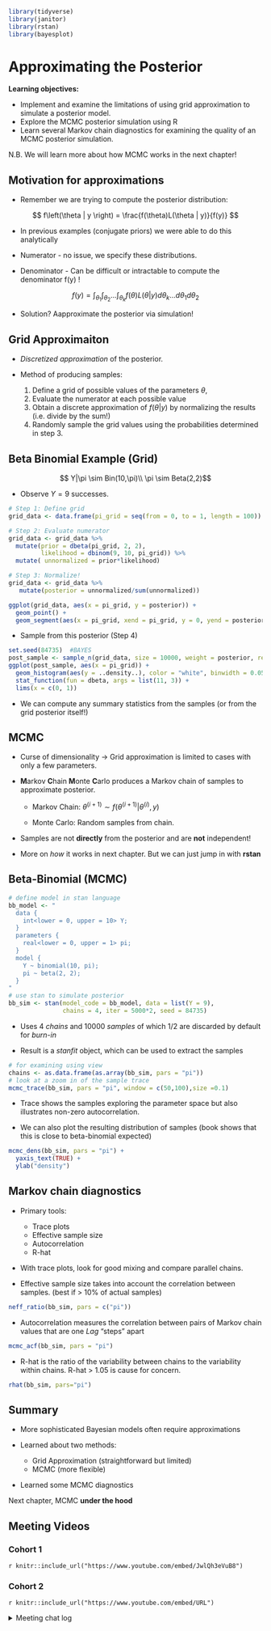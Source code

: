 
```r
library(tidyverse)
library(janitor)
library(rstan)
library(bayesplot)
```


# Approximating the Posterior

**Learning objectives:**

* Implement and examine the limitations of using grid approximation to simulate a posterior model.
* Explore the MCMC posterior simulation using R
* Learn several Markov chain diagnostics for examining the quality of an MCMC posterior simulation.

N.B. We will learn more about how MCMC works in the next chapter!

## Motivation for approximations

- Remember we are trying to compute the posterior distribution:

$$ f\left(\theta | y \right) = \frac{f(\theta)L(\theta | y)}{f(y)} $$

- In previous examples (conjugate priors) we were able to do this analytically 

- Numerator - no issue, we specify these distributions.

- Denominator -  Can be difficult or intractable to compute the denominator f(y) !

$$ f(y) = \int_{\theta_1}\int_{\theta_2} ... \int_{\theta_k}f(\theta)L(\theta | y) d\theta_k ... d\theta_1 d\theta_2 $$

- Solution?  Aapproximate the posterior via simulation!


## Grid Approximaiton

- *Discretized approximation* of the posterior. 

- Method of producing samples:

    1. Define a grid of possible values of the parameters $\theta$,
    2. Evaluate the numerator at each possible value  
    3. Obtain a discrete approximation of $f(\theta|y)$ by normalizing the results (i.e. divide by the sum!)
    4. Randomly sample the grid values using the probabilities determined in step 3.
    
## Beta Binomial Example (Grid)

$$ Y|\pi \sim Bin(10,\pi)\\
     \pi \sim Beta(2,2)$$

- Observe $Y=9$ successes.

```r
# Step 1: Define grid
grid_data <- data.frame(pi_grid = seq(from = 0, to = 1, length = 100))

# Step 2: Evaluate numerator
grid_data <- grid_data %>% 
  mutate(prior = dbeta(pi_grid, 2, 2),
         likelihood = dbinom(9, 10, pi_grid)) %>%
  mutate( unnormalized = prior*likelihood)

# Step 3: Normalize! 
grid_data <- grid_data %>% 
   mutate(posterior = unnormalized/sum(unnormalized))

ggplot(grid_data, aes(x = pi_grid, y = posterior)) + 
  geom_point() + 
  geom_segment(aes(x = pi_grid, xend = pi_grid, y = 0, yend = posterior))
```

- Sample from this posterior (Step 4)

```r
set.seed(84735)  #BAYES
post_sample <- sample_n(grid_data, size = 10000, weight = posterior, replace = TRUE)
ggplot(post_sample, aes(x = pi_grid)) + 
  geom_histogram(aes(y = ..density..), color = "white", binwidth = 0.05) + 
  stat_function(fun = dbeta, args = list(11, 3)) + 
  lims(x = c(0, 1))
```

- We can compute any summary statistics from the samples (or from the grid posterior itself!)

 
## MCMC

- Curse of dimensionality -> Grid approximation is limited to cases with only a few parameters.

- **M**arkov **C**hain **M**onte **C**arlo  produces a Markov chain of samples to approximate posterior.

   - Markov Chain: $\theta^{(i+1)} \sim f(\theta^{(i+1)} | \theta^{(i)}, y)$
   
   - Monte Carlo: Random samples from chain.


- Samples are not **directly** from the posterior and are **not** independent!

- More on *how* it works in next chapter. But we can just jump in with **rstan**

## Beta-Binomial (MCMC)

```r
# define model in stan language
bb_model <- "
  data {
    int<lower = 0, upper = 10> Y;
  }
  parameters {
    real<lower = 0, upper = 1> pi;
  }
  model {
    Y ~ binomial(10, pi);
    pi ~ beta(2, 2);
  }
"
# use stan to simulate posterior
bb_sim <- stan(model_code = bb_model, data = list(Y = 9), 
               chains = 4, iter = 5000*2, seed = 84735)
```

- Uses 4 *chains* and 10000 *samples* of which 1/2 are discarded by default for *burn-in*

- Result is a *stanfit* object, which can be used to extract the samples

```r
# for examining using view
chains <- as.data.frame(as.array(bb_sim, pars = "pi"))
# look at a zoom in of the sample trace
mcmc_trace(bb_sim, pars = "pi", window = c(50,100),size =0.1)
```

- Trace shows the samples exploring the parameter space but also illustrates non-zero autocorrelation.

- We can also plot the resulting distribution of samples (book shows that this is close to beta-binomial expected)

```r
mcmc_dens(bb_sim, pars = "pi") + 
  yaxis_text(TRUE) + 
  ylab("density")
```  


## Markov chain diagnostics

- Primary tools:
   - Trace plots
   - Effective sample size
   - Autocorrelation
   - R-hat
- With trace plots, look for good mixing and compare parallel chains.

- Effective sample size takes into account the correlation between samples. (best if > 10% of actual samples)

```r
neff_ratio(bb_sim, pars = c("pi"))
```

- Autocorrelation measures the correlation between pairs of Markov chain values that are one *Lag* “steps” apart 

```r
mcmc_acf(bb_sim, pars = "pi")
```

- R-hat is the ratio of the variability between chains to the variability within chains. R-hat > 1.05 is cause for concern.

```r
rhat(bb_sim, pars="pi")
```

## Summary

- More sophisticated Bayesian models often require approximations

- Learned about two methods:
    - Grid Approximation (straightforward but limited)
    - MCMC (more flexible)
    
- Learned some MCMC diagnostics
 
Next chapter, MCMC **under the hood**

## Meeting Videos

### Cohort 1

`r knitr::include_url("https://www.youtube.com/embed/JwlQh3eVuB8")`

### Cohort 2

`r knitr::include_url("https://www.youtube.com/embed/URL")`

<details>
<summary> Meeting chat log </summary>

```
LOG
```
</details>
